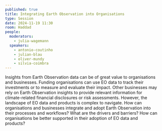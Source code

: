 ```yaml
---
published: true
title: Integrating Earth Observation into Organisations
type: Session
date: 2024-11-19 11:30
room: Haddad
people:
  moderators:
    - julia-wagemann
  speakers:
    - antonio-coutinho
    - julian-blau
    - oliver-mundy
    - silvia-coimbra
---
```

Insights from Earth Observation data can be of great value to organisations and businesses. Funding organisations can use EO data to track their investments or to measure and evaluate their impact. Other businesses may rely on Earth Observation insights to provide relevant information for climate-related financial disclosures or risk assessments. However, the landscape of EO data and products is complex to navigate. How can organisations and businesses integrate and adopt Earth Observation into their processes and workflows? What are the drivers and barriers? How can organisations be better supported in their adoption of EO data and products?
